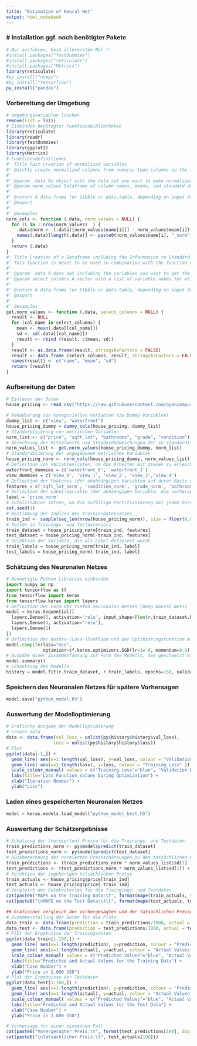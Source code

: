 ```yaml
---
title: "Estimation of Neural Net"
output: html_notebook
---
```


### # Installation ggf. noch benötigter Pakete ###
```r
# Nur ausführen, beim allerersten Mal !!
#install.packages("fastDummies")
#install.packages("reticulate")
#install.packages("Metrics")
library(reticulate)
#py_install("numpy")
#py_install("tensorflow")
py_install("pandas") 
```


### Vorbereitung der Umgebung ###
```r
# Umgebungsvariablen löschen
remove(list = ls())
# Einbinden benötogter Funktionsbibliotheken
library(reticulate)
library(readr)
library(fastDummies)
library(ggplot2)
library(Metrics)
# Funktionsdefinitionen
#' Title Fast creation of normalized variables
#' Quickly create normalized columns from numeric type columns in the inputted data. This function is useful for statistical analysis when you want normalized columns rather than the actual columns.
#'
#' @param .data An object with the data set you want to make normalized columns from.
#' @param norm_values Dataframe of column names, means, and standard deviations that is used to create corresponding normalized variables from.
#'
#' @return A data.frame (or tibble or data.table, depending on input data type) with same number of rows as inputted data and original columns plus the newly created normalized. columns.
#' @export
#'
#' @examples
norm_cols <- function (.data, norm_values = NULL) {
  for (i in 1:nrow(norm_values)  ) {
    .data$norm <- (.data[[norm_values$name[i]]] - norm_values$mean[i]) / norm_values$sd[i]
    names(.data)[length(.data)] <- paste0(norm_values$name[i], "_norm")
  }
  return (.data)
}
#' Title Creation of a Dataframe including the Information to Standardize Variables
#' This function is meant to be used in combination with the function norm_cols
#'
#' @param .data A data set including the variables you want to get the means and standard deviations from.
#' @param select_columns A vector with a list of variable names for which you want to get the means and standard deviations from.
#'
#' @return A data.frame (or tibble or data.table, depending on input data type) including the names, means, and standard deviations of the variables included in the select_columns argument.
#' @export
#'
#' @examples
get.norm_values <- function (.data, select_columns = NULL) {
  result <- NULL
  for (col_name in select_columns) {
    mean <- mean(.data[[col_name]])
    sd <- sd(.data[[col_name]])
    result <- rbind (result, c(mean, sd))
  }
  result <- as.data.frame(result, stringsAsFactors = FALSE)
  result <- data.frame (select_columns, result, stringsAsFactors = FALSE)
  names(result) <- c("name", "mean", "sd")
  return (result)
}
```


### Aufbereitung der Daten ###
```r
# Einlesen der Daten
house_pricing <- read_csv("https://raw.githubusercontent.com/opencampus-sh/ws1920-datascience/master/house_pricing_test.csv")
```

```r
# Rekodierung von kategoriellen Variablen (zu Dummy-Variablen)
dummy_list <- c("view", "waterfront")
house_pricing_dummy = dummy_cols(house_pricing, dummy_list)
# Standardisierung von metrischen Variablen
norm_list <- c("price", "sqft_lot", "bathrooms", "grade", "condition")
# Berechnung der Mittelwerte und Standardabweichungen der zu standardisierenden Variablen
norm_values_list <- get.norm_values(house_pricing_dummy, norm_list)
# Standardisierung der angegebenen metrischen Variablen
house_pricing_norm <- norm_cols(house_pricing_dummy, norm_values_list)
# Definition von Variablenlisten, um das Arbeiten mit diesen zu erleichtern
waterfront_dummies = c('waterfront_0', 'waterfront_1')
view_dummies = c('view_0', 'view_1', 'view_2', 'view_3','view_4')
# Definition der Features (der unabhängigen Variablen auf deren Basis die Vorhersagen erzeugt werden sollen)
features = c('sqft_lot_norm', 'condition_norm', 'grade_norm', 'bathrooms_norm', view_dummies, waterfront_dummies)
# Definition der Label-Variable (der abhaengigen Variable, die vorhergesagt werden soll) sowie
label = 'price_norm'
# Zufallszähler setzen, um die zufällige Partitionierung bei jedem Durchlauf gleich zu halten
set.seed(1)
# Bestimmung der Indizes des Traininsdatensatzes
train_ind <- sample(seq_len(nrow(house_pricing_norm)), size = floor(0.80 * nrow(house_pricing_norm)))
# Teilen in Trainings- und Testdatensatz
train_dataset = house_pricing_norm[train_ind, features]
test_dataset = house_pricing_norm[-train_ind, features]
# Selektion der Variable, die als Label definiert wurde
train_labels = house_pricing_norm[train_ind, label]
test_labels = house_pricing_norm[-train_ind, label]
```


### Schätzung des Neuronalen Netzes
```python
# Benoetigte Python Libraries einbinden
import numpy as np
import tensorflow as tf
from tensorflow import keras
from tensorflow.keras import layers
# Definition der Form des tiefen neuronalen Netzes (Deep Neural Nets)
model = keras.Sequential([
  layers.Dense(5, activation='relu', input_shape=[len(r.train_dataset.keys())]),
  layers.Dense(4, activation='relu'),
  layers.Dense(1)
])
# Definition der Kosten-(Loss-)Funktion und der Optimierungsfunktion mit seinen Hyperparametern
model.compile(loss="mse",
              optimizer=tf.keras.optimizers.SGD(lr=1e-6, momentum=0.9))
# Ausgabe einer Zusammenfassung zur Form des Modells, das geschaetzt wird (nicht notwendig)
model.summary()
# Schaetzung des Modells
history = model.fit(r.train_dataset, r.train_labels, epochs=150, validation_split = 0.1, verbose=0)
```


### Speichern des Neuronalen Netzes für spätere Vorhersagen ###
```python
model.save("python_model.h5")
```


### Auswertung der Modelloptimierung ###
```r
# Grafische Ausgabe der Modelloptimierung
# create data
data <- data.frame(val_loss = unlist(py$history$history$val_loss),
                  loss = unlist(py$history$history$loss))
# Plot
ggplot(data[-1,]) +
  geom_line( aes(x=1:length(val_loss), y=val_loss, colour = "Validation Loss" )) +
  geom_line( aes(x=1:length(loss), y=loss, colour = "Training Loss" )) +
  scale_colour_manual( values = c("Training Loss"="blue", "Validation Loss"="red") ) +
  labs(title="Loss Function Values During Optimization") +
  xlab("Iteration Number") +
  ylab("Loss") 
```


### Laden eines gespeicherten Neuronalen Netzes ###
```python
model = keras.models.load_model("python_model_best.h5")
```


### Auswertung der Schätzergebnisse ###
```r
# Schätzung der (normierten) Preise für die Trainings- und Testdaten
train_predictions_norm <- py$model$predict(train_dataset)
test_predictions_norm <- py$model$predict(test_dataset)
# Rückberechnung der normierten Preisschätzungen zu den tatsächlichen Preisschätzungen bzw. Preisen
train_predictions <- (train_predictions_norm * norm_values_list$sd[1] ) + norm_values_list$mean[1]
test_predictions <- (test_predictions_norm * norm_values_list$sd[1]) + norm_values_list$mean[1]
# Selektion der zugehörigen tatsächlichen Preise
train_actuals <- house_pricing$price[train_ind]
test_actuals <- house_pricing$price[-train_ind]
# Vergleich der Gütekriterien für die Traingings- und Testdaten
cat(paste0("MAPE on the Training Data:\t", format(mape(train_actuals, train_predictions)*100, digits=3, nsmall=2)))
cat(paste0("\nMAPE on the Test Data:\t\t", format(mape(test_actuals, test_predictions)*100, digits=3, nsmall=2)))
```

```r
## Grafischer vergleich der vorhergesagten und der tatsächlichen Preise für die Trainings- und Testdaten
# Zusammenstellung der Daten für die Plots
data_train <- data.frame(prediction = train_predictions/1000, actual = train_actuals/1000)
data_test <- data.frame(prediction = test_predictions/1000, actual = test_actuals/1000)
# Plot der Ergebnisse der Trainingsdaten
ggplot(data_train[1:100,]) +
  geom_line( aes(x=1:length(prediction), y=prediction, colour = "Predicted Values" )) +
  geom_line( aes(x=1:length(actual), y=actual, colour = "Actual Values" )) +
  scale_colour_manual( values = c("Predicted Values"="blue", "Actual Values"="red") ) +
  labs(title="Predicted and Actual Values for the Training Data") +
  xlab("Case Number") +
  ylab("Price in 1.000 USD") 
# Plot der Ergebnisse der Testdaten
ggplot(data_test[1:100,]) +
  geom_line( aes(x=1:length(prediction), y=prediction, colour = "Predicted Values" )) +
  geom_line( aes(x=1:length(actual), y=actual, colour = "Actual Values" )) +
  scale_colour_manual( values = c("Predicted Values"="blue", "Actual Values"="red") ) +
  labs(title="Predicted and Actual Values for the Test Data") +
  xlab("Case Number") +
  ylab("Price in 1.000 USD") 
```

```r
# Vorhersage für einen einzelnen Fall
cat(paste0("Vorergesagter Preis:\t", format(test_predictions[100], digits=2, nsmall =0)))
cat(paste0("\nTatsächlicher Preis:\t", test_actuals[100]))
```